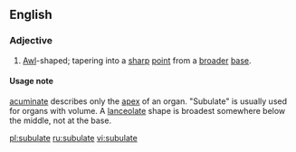 == English ==

=== Adjective===
{{en-adj}}
#{{biology}} [[Awl]]-shaped; tapering into a [[sharp]] [[point]] from a [[broad]]er [[base]].

====Usage note====
[[acuminate]] describes only the [[apex]] of an organ. "Subulate" is usually used for organs with volume. A [[lanceolate]] shape is broadest somewhere below the middle, not at the base.

[[pl:subulate]]
[[ru:subulate]]
[[vi:subulate]]